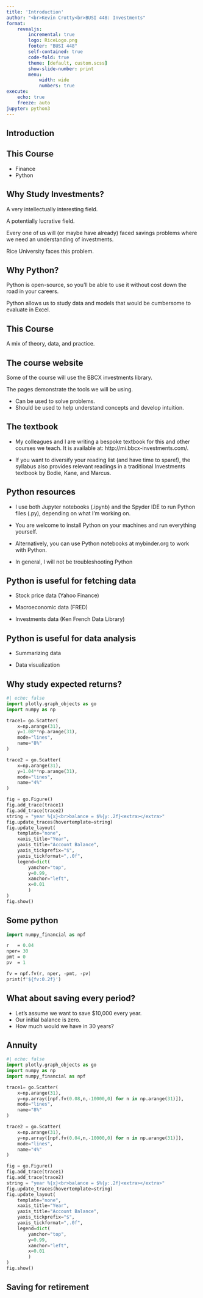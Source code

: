 ```yaml
---
title: 'Introduction'
author: "<br>Kevin Crotty<br>BUSI 448: Investments"
format: 
    revealjs:
        incremental: true
        logo: RiceLogo.png
        footer: "BUSI 448"
        self-contained: true
        code-fold: true
        theme: [default, custom.scss]
        show-slide-number: print
        menu: 
            width: wide
            numbers: true        
execute:
    echo: true
    freeze: auto
jupyter: python3
---
```


## Introduction


## This Course

- Finance
- Python

## Why Study Investments?

A very intellectually interesting field.

A potentially lucrative field.

Every one of us will (or maybe have already) faced savings problems where we need an understanding of investments.

Rice University faces this problem.  

## Why Python?

Python is open-source, so you'll be able to use it without cost down the road in your careers.

Python allows us to study data and models that would be cumbersome to evaluate in Excel.

## This Course

A mix of theory, data, and practice.

## The course website

Some of the course will use the BBCX investments library.

The pages demonstrate the tools we will be using.

- Can be used to solve problems.
- Should be used to help understand concepts and develop intuition.

## {background-iframe="http://bbcx-investments.com" background-interactive="True"}


## The textbook

- My colleagues and I are writing a bespoke textbook for this and other courses we teach.  It is available at:
http://mi.bbcx-investments.com/.


- If you want to diversify your reading list (and have time to spare!), the syllabus also provides relevant readings in a traditional Investments textbook by Bodie, Kane, and Marcus.



## Python resources

- I use both Jupyter notebooks (.ipynb) and the Spyder IDE to run Python files (.py), depending on what I'm working on.

- You are welcome to install Python on your machines and run everything yourself.

- Alternatively, you can use Python notebooks at mybinder.org to work with Python.

- In general, I will not be troubleshooting Python


## Python is useful for fetching data

- Stock price data (Yahoo Finance)

- Macroeconomic data (FRED)

- Investments data (Ken French Data Library)



## Python is useful for data analysis

- Summarizing data

- Data visualization













## Why study expected returns?

```python
#| echo: false
import plotly.graph_objects as go
import numpy as np

trace1= go.Scatter(
    x=np.arange(31), 
    y=1.08**np.arange(31),
    mode="lines",
    name="8%"
)

trace2 = go.Scatter(
    x=np.arange(31), 
    y=1.04**np.arange(31),
    mode="lines",
    name="4%"
)

fig = go.Figure()
fig.add_trace(trace1)
fig.add_trace(trace2)
string = "year %{x}<br>balance = $%{y:.2f}<extra></extra>"
fig.update_traces(hovertemplate=string)
fig.update_layout(
    template="none",
    xaxis_title="Year",
    yaxis_title="Account Balance",
    yaxis_tickprefix="$", 
    yaxis_tickformat=",.0f",
    legend=dict(
        yanchor="top", 
        y=0.99, 
        xanchor="left", 
        x=0.01
        )
)
fig.show()
```

## Some python
``` p
import numpy_financial as npf

r   = 0.04
nper= 30
pmt = 0
pv  = 1

fv = npf.fv(r, nper, -pmt, -pv)
print(f'${fv:0.2f}')

```

## What about saving every period?

- Let's assume we want to save $10,000 every year.
- Our initial balance is zero.
- How much would we have in 30 years?

## Annuity
```python
#| echo: false
import plotly.graph_objects as go
import numpy as np
import numpy_financial as npf

trace1= go.Scatter(
    x=np.arange(31), 
    y=np.array([npf.fv(0.08,n,-10000,0) for n in np.arange(31)]),
    mode="lines",
    name="8%"
)

trace2 = go.Scatter(
    x=np.arange(31), 
    y=np.array([npf.fv(0.04,n,-10000,0) for n in np.arange(31)]),
    mode="lines",
    name="4%"
)

fig = go.Figure()
fig.add_trace(trace1)
fig.add_trace(trace2)
string = "year %{x}<br>balance = $%{y:.2f}<extra></extra>"
fig.update_traces(hovertemplate=string)
fig.update_layout(
    template="none",
    xaxis_title="Year",
    yaxis_title="Account Balance",
    yaxis_tickprefix="$", 
    yaxis_tickformat=",.0f",
    legend=dict(
        yanchor="top", 
        y=0.99, 
        xanchor="left", 
        x=0.01
        )
)
fig.show()
```


## Saving for retirement





